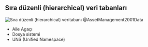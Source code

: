## Sıra düzenli (hierarchical) veri tabanları

![Sıra düzenli (hierarchical) veritabanı](./images/database-models-hierarchical-model.png)
@AssetManagement2001Data

- Aile Agaçı
- Dosya sistemi
- UNS (Unified Namespace)
